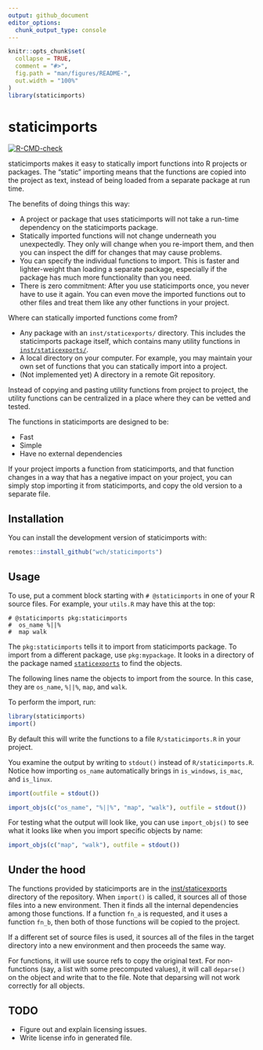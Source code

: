 ```yaml
---
output: github_document
editor_options:
  chunk_output_type: console
---
```


<!-- README.md is generated from README.Rmd. Please edit that file -->

```r
knitr::opts_chunk$set(
  collapse = TRUE,
  comment = "#>",
  fig.path = "man/figures/README-",
  out.width = "100%"
)
library(staticimports)
```

# staticimports

<!-- badges: start -->
[![R-CMD-check](https://github.com/wch/staticimports/workflows/R-CMD-check/badge.svg)](https://github.com/wch/staticimports/actions)
<!-- badges: end -->

staticimports makes it easy to statically import functions into R projects or packages. The "static" importing means that the functions are copied into the project as text, instead of being loaded from a separate package at run time.

The benefits of doing things this way:

* A project or package that uses staticimports will not take a run-time dependency on the staticimports package.
* Statically imported functions will not change underneath you unexpectedly. They only will change when you re-import them, and then you can inspect the diff for changes that may cause problems.
* You can specify the individual functions to import. This is faster and lighter-weight than loading a separate package, especially if the package has much more functionality than you need.
* There is zero commitment: After you use staticimports once, you never have to use it again. You can even move the imported functions out to other files and treat them like any other functions in your project.

Where can statically imported functions come from?

* Any package with an `inst/staticexports/` directory. This includes the staticimports package itself, which contains many utility functions in [`inst/staticexports/`](https://github.com/wch/staticimports/tree/main/inst/staticexports).
* A local directory on your computer. For example, you may maintain your own set of functions that you can statically import into a project.
* (Not implemented yet) A directory in a remote Git repository.

Instead of copying and pasting utility functions from project to project, the utility functions can be centralized in a place where they can be vetted and tested.

The functions in staticimports are designed to be:

* Fast
* Simple
* Have no external dependencies

If your project imports a function from staticimports, and that function changes in a way that has a negative impact on your project, you can simply stop importing it from staticimports, and copy the old version to a separate file.


## Installation

You can install the development version of staticimports with:

```r
remotes::install_github("wch/staticimports")
```

## Usage

To use, put a comment block starting with `# @staticimports` in one of your R source files. For example, your `utils.R` may have this at the top:

```
# @staticimports pkg:staticimports
#  os_name %||%
#  map walk
```

The `pkg:staticimports` tells it to import from staticimports package. To import from a different package, use `pkg:mypackage`. It looks in a directory of the package named [`staticexports`](https://github.com/wch/staticimports/tree/main/inst/staticexports) to find the objects.

The following lines name the objects to import from the source. In this case, they are `os_name`, `%||%`, `map`, and `walk`.

To perform the import, run:

```r
library(staticimports)
import()
```

By default this will write the functions to a file `R/staticimports.R` in your project.

You examine the output by writing to `stdout()` instead of `R/staticimports.R`. Notice how importing `os_name` automatically brings in `is_windows`, `is_mac`, and `is_linux`.

```r
import(outfile = stdout())
```

```r
import_objs(c("os_name", "%||%", "map", "walk"), outfile = stdout())
```


For testing what the output will look like, you can use `import_objs()` to see what it looks like when you import specific objects by name:

```r
import_objs(c("map", "walk"), outfile = stdout())
```


## Under the hood

The functions provided by staticimports are in the [inst/staticexports](https://github.com/wch/staticimports/tree/main/inst/staticexports) directory of the repository. When `import()` is called, it sources all of those files into a new environment. Then it finds all the internal dependencies among those functions. If a function `fn_a` is requested, and it uses a function `fn_b`, then both of those functions will be copied to the project.

If a different set of source files is used, it sources all of the files in the target directory into a new environment and then proceeds the same way.

For functions, it will use source refs to copy the original text. For non-functions (say, a list with some precomputed values), it will call `deparse()` on the object and write that to the file. Note that deparsing will not work correctly for all objects.

## TODO

* Figure out and explain licensing issues.
* Write license info in generated file.

